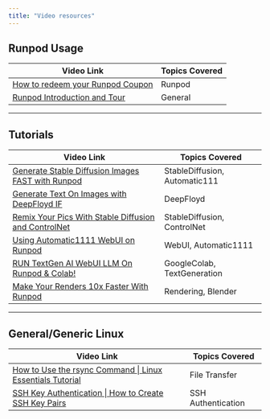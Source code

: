 ```yaml
---
title: "Video resources"
---
```


## Runpod Usage

| Video Link                                                                                                | Topics Covered |
| --------------------------------------------------------------------------------------------------------- | -------------- |
| [How to redeem your Runpod Coupon](https://www.youtube.com/watch?v=IYqEKwpuyWk\&ab_channel=OpenCVCourses) | Runpod         |
| [Runpod Introduction and Tour](https://www.youtube.com/watch?v=6O1oM_N6pcw\&ab_channel=OpenCVCourses)     | General        |

***

## Tutorials

| Video Link                                                                                                                      | Topics Covered                |
| ------------------------------------------------------------------------------------------------------------------------------- | ----------------------------- |
| [Generate Stable Diffusion Images FAST with Runpod](https://www.youtube.com/watch?v=susnjHSWFq0\&t=32s\&ab_channel=BillMeeks)   | StableDiffusion, Automatic111 |
| [Generate Text On Images with DeepFloyd IF](https://www.youtube.com/watch?v=Px7Vv9WYl88\&t=2s\&ab_channel=BillMeeks)            | DeepFloyd                     |
| [Remix Your Pics With Stable Diffusion and ControlNet](https://www.youtube.com/watch?v=BqdIdk9LU4w\&t=1s\&ab_channel=BillMeeks) | StableDiffusion, ControlNet   |
| [Using Automatic1111 WebUI on Runpod](https://www.youtube.com/watch?v=R6HUQOtsVic\&ab_channel=OpenCVCourses)                    | WebUI, Automatic1111          |
| [RUN TextGen AI WebUI LLM On Runpod & Colab!](https://www.youtube.com/watch?v=TP2yID7Ubr4\&ab_channel=Aitrepreneur)             | GoogleColab, TextGeneration   |
| [Make Your Renders 10x Faster With Runpod](https://www.youtube.com/watch?v=sJ-Diy93TAg\&ab_channel=RahulAhire)                  | Rendering, Blender            |

***

## General/Generic Linux

| Video Link                                                                                                                           | Topics Covered     |
| ------------------------------------------------------------------------------------------------------------------------------------ | ------------------ |
| [How to Use the rsync Command \| Linux Essentials Tutorial](https://www.youtube.com/watch?v=2PnAohLS-Q4\&ab_channel=AkamaiDeveloper) | File Transfer      |
| [SSH Key Authentication \| How to Create SSH Key Pairs](https://www.youtube.com/watch?v=33dEcCKGBO4\&ab_channel=AkamaiDeveloper)     | SSH Authentication |
